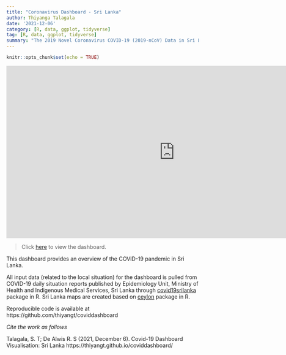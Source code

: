 ```yaml
---
title: "Coronavirus Dashboard - Sri Lanka"
author: Thiyanga Talagala
date: '2021-12-06'
category: [R, data, ggplot, tidyverse]
tag: [R, data, ggplot, tidyverse]
summary: "The 2019 Novel Coronavirus COVID-19 (2019-nCoV) Data in Sri Lanka"
---
```


```r
knitr::opts_chunk$set(echo = TRUE)
```


<iframe width="880" height="450" src="https://www.youtube.com/embed/fHypdnkr4_c" title="YouTube video player" frameborder="0" allow="accelerometer; autoplay; clipboard-write; encrypted-media; gyroscope; picture-in-picture" allowfullscreen></iframe>

>
<div class="alert alert-info">
  <strong></strong> Click [here](https://thiyangt.github.io/coviddashboard/) to view the dashboard.
</div>




This dashboard provides an overview of the COVID-19 pandemic in Sri Lanka. 

All input data (related to the local situation) for the dashboard is pulled from COVID-19 daily situation reports published by Epidemiology Unit, Ministry of Health and Indigenous Medical Services, Sri Lanka through [covid19srilanka](https://github.com/thiyangt/covid19srilanka) package in R. Sri Lanka maps are created based on [ceylon](https://github.com/thiyangt/ceylon) package in R.




Reproducible code is available at https://github.com/thiyangt/coviddashboard

*Cite the work as follows*

Talagala, S. T; De Alwis R. S (2021, December 6). Covid-19 Dashboard Visualisation: Sri Lanka https://thiyangt.github.io/coviddashboard/
